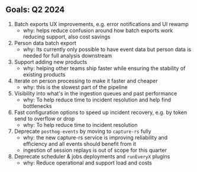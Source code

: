 ## Goals: Q2 2024

1. Batch exports UX improvements, e.g. error notifications and UI rewamp
   - why: helps reduce confusion around how batch exports work reducing support, also cost savings
1. Person data batch export
   - why: Its currently only possible to have event data but person data is needed for full analysis downstream
1. Support adding new products
   - why: helping other teams ship faster while ensuring the stability of existing products
1. Iterate on person processing to make it faster and cheaper
   - why: this is the slowest part of the pipeline
1. Visibility into what's in the ingestion queues and past performance
   - why: To help reduce time to incident resolution and help find bottlenecks
1. Fast configuration options to speed up incident recovery, e.g. by token send to overflow or drop
   - why: To help reduce time to incident resolution
1. Deprecate `posthog-events` by moving to `capture-rs` fully
   - why: the new capture-rs service is improving reliability and efficiency and all events should benefit from it
   - ingestion of session replays is out of scope for this quarter
1. Deprecate scheduler & jobs deployments and `runEveryX` plugins
   - why: Reduce operational and support load and costs
